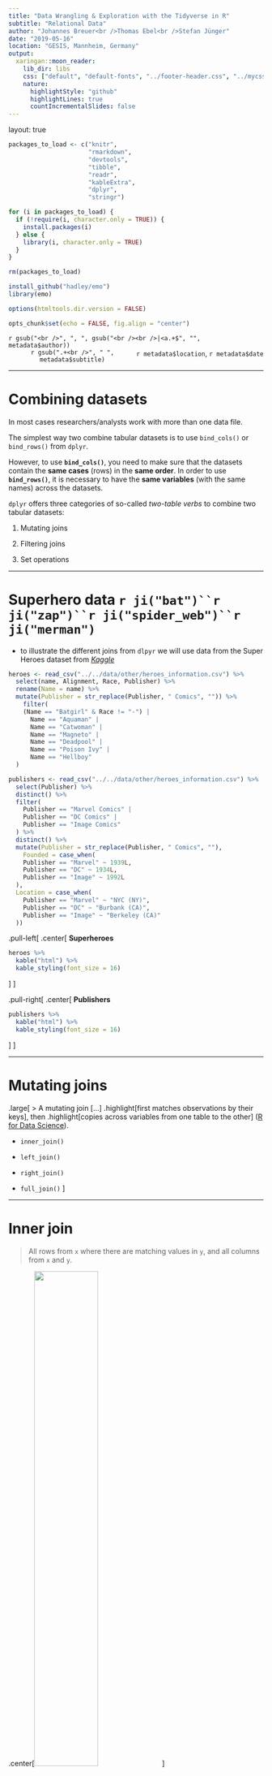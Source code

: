 ```yaml
---
title: "Data Wrangling & Exploration with the Tidyverse in R"
subtitle: "Relational Data"
author: "Johannes Breuer<br />Thomas Ebel<br />Stefan Jünger"
date: "2019-05-16"
location: "GESIS, Mannheim, Germany"
output:
  xaringan::moon_reader:
    lib_dir: libs
    css: ["default", "default-fonts", "../footer-header.css", "../mycss.css"]
    nature:
      highlightStyle: "github"
      highlightLines: true
      countIncrementalSlides: false
---
```

layout: true

```r
packages_to_load <- c("knitr",
                      "rmarkdown",
                      "devtools",
                      "tibble",
                      "readr",
                      "kableExtra",
                      "dplyr",
                      "stringr")

for (i in packages_to_load) {
  if (!require(i, character.only = TRUE)) {
    install.packages(i)
  } else {
    library(i, character.only = TRUE)
  }
}

rm(packages_to_load)

install_github("hadley/emo")
library(emo)

options(htmltools.dir.version = FALSE)

opts_chunk$set(echo = FALSE, fig.align = "center")
```

<div class="my-footer">
  <div style="float: left;"><span>`r gsub("<br />", ", ", gsub("<br /><br />|<a.+$", "", metadata$author))`</span></div>
  <div style="float: right;"><span>`r metadata$location`, `r metadata$date`</span></div>
  <div style="text-align: center;"><span>`r gsub(".+<br />", " ", metadata$subtitle)`</span></div>
</div>

---

# Combining datasets

In most cases researchers/analysts work with more than one data file.  

The simplest way two combine tabular datasets is to use `bind_cols()` or `bind_rows()` from `dplyr`.  
  
However, to use **`bind_cols()`**, you need to make sure that the datasets contain the **same cases** (rows) in the **same order**. In order to use **`bind_rows()`**, it is necessary to have the **same variables** (with the same names) across the datasets.

`dplyr` offers three categories of so-called *two-table verbs* to combine two tabular datasets:

1. Mutating joins  

2. Filtering joins  

3. Set operations

---

# Superhero data `r ji("bat")``r ji("zap")``r ji("spider_web")``r ji("merman")`

- to illustrate the different joins from `dlpyr` we will use data from the Super Heroes dataset from [*Kaggle*](https://www.kaggle.com/claudiodavi/superhero-set)

```r
heroes <- read_csv("../../data/other/heroes_information.csv") %>% 
  select(name, Alignment, Race, Publisher) %>% 
  rename(Name = name) %>%
  mutate(Publisher = str_replace(Publisher, " Comics", "")) %>%
    filter(
    (Name == "Batgirl" & Race != "-") |
      Name == "Aquaman" |
      Name == "Catwoman" |
      Name == "Magneto" |
      Name == "Deadpool" |
      Name == "Poison Ivy" |
      Name == "Hellboy"
  )

publishers <- read_csv("../../data/other/heroes_information.csv") %>% 
  select(Publisher) %>%
  distinct() %>% 
  filter(
    Publisher == "Marvel Comics" |
    Publisher == "DC Comics" |
    Publisher == "Image Comics"
  ) %>% 
  distinct() %>%
  mutate(Publisher = str_replace(Publisher, " Comics", ""),
    Founded = case_when(
    Publisher == "Marvel" ~ 1939L,
    Publisher == "DC" ~ 1934L,
    Publisher == "Image" ~ 1992L
  ),
  Location = case_when(
    Publisher == "Marvel" ~ "NYC (NY)",
    Publisher == "DC" ~ "Burbank (CA)",
    Publisher == "Image" ~ "Berkeley (CA)"
  ))


```

.pull-left[
.center[
**Superheroes**
```r
heroes %>%
  kable("html") %>% 
  kable_styling(font_size = 16)
```
]
]

.pull-right[
.center[
**Publishers**
```r
publishers %>%
  kable("html") %>% 
  kable_styling(font_size = 16)
```
]
]

---

# Mutating joins

.large[
> A mutating join [...] .highlight[first matches observations by their keys], then .highlight[copies across variables from one table to the other] ([R for Data Science](https://r4ds.had.co.nz/relational-data.html#mutating-joins)).

- `inner_join()`  

- `left_join()`  

- `right_join()`  

- `full_join()`
]

---

# Inner join

 > All rows from `x` where there are matching values in `y`, and all columns from `x` and `y`.

.center[<img src="pics/inner-join.gif" width="50%">]

.small[
Animation by [Garrick Aden-Buie](https://github.com/gadenbuie/tidyexplain)
]

---

# Inner join example

.pull-left[
.center[
```r
heroes %>%
  kable("html") %>% 
  kable_styling(font_size = 10)
```
]
]

.pull-right[
.center[
```r
publishers %>%
  kable("html") %>% 
  kable_styling(font_size = 10)
```
]
]
<br>
```r
heroes %>% 
  inner_join(publishers, by = "Publisher")
```

```r
heroes %>% 
  inner_join(publishers, by = "Publisher") %>%
  kable("html") %>% 
  kable_styling(font_size = 10)
```

---

# Left join

> All rows from `x`, and all columns from `x` and `y`. Rows in `x` with no match in `y` will have `NA` values in the new columns.

.center[<img src="pics/left-join.gif" width="50%">]

.small[
Animation by [Garrick Aden-Buie](https://github.com/gadenbuie/tidyexplain)
]

---

# Left join example

.pull-left[
.center[
```r
heroes %>%
  kable("html") %>% 
  kable_styling(font_size = 10)
```
]
]

.pull-right[
.center[
```r
publishers %>%
  kable("html") %>% 
  kable_styling(font_size = 10)
```
]
]
<br>
```r
heroes %>% 
  left_join(publishers, by = "Publisher")
```

```r
heroes %>% 
  left_join(publishers, by = "Publisher") %>%
  kable("html") %>% 
  kable_styling(font_size = 10)
```

---

# Right join

> All rows from y, and all columns from `x` and `y`. Rows in `y` with no match in `x` will have `NA` values in the new columns.

.center[<img src="pics/right-join.gif" width="50%">]

.small[
Animation by [Garrick Aden-Buie](https://github.com/gadenbuie/tidyexplain)
]

---

# Right join example

.pull-left[
.center[
```r
heroes %>%
  kable("html") %>% 
  kable_styling(font_size = 10)
```
]
]

.pull-right[
.center[
```r
publishers %>%
  kable("html") %>% 
  kable_styling(font_size = 10)
```
]
]
<br>
```r
heroes %>% 
  right_join(publishers, by = "Publisher")
```

```r
heroes %>% 
  right_join(publishers, by = "Publisher") %>%
  kable("html") %>% 
  kable_styling(font_size = 10)
```

---

# Full join

> All rows and all columns from both `x` and `y`. Where there are not matching values, returns `NA` for the one missing.

.center[<img src="pics/full-join.gif" width="50%">]

.small[
Animation by [Garrick Aden-Buie](https://github.com/gadenbuie/tidyexplain)
]

---

# Full join example

.pull-left[
.center[
```r
heroes %>%
  kable("html") %>% 
  kable_styling(font_size = 10)
```
]
]

.pull-right[
.center[
```r
publishers %>%
  kable("html") %>% 
  kable_styling(font_size = 10)
```
]
]
<br>
```r
heroes %>% 
  full_join(publishers, by = "Publisher")
```

```r
heroes %>% 
  full_join(publishers, by = "Publisher") %>%
  kable("html") %>% 
  kable_styling(font_size = 9)
```

---

# Filtering joins

.large[
> Filtering joins .highlight[match observations in the same way as mutating joins], but .highlight[affect the observations, not the variables] ([R for Data Science](https://r4ds.had.co.nz/relational-data.html#filtering-joins)).

- `semi_join()`  

- `anti_join()`
]

---

# Semi join

> All rows from `x` where there are matching values in `y`, keeping just columns from `x`.

.center[<img src="pics/semi-join.gif" width="50%">]

.small[
Animation by [Garrick Aden-Buie](https://github.com/gadenbuie/tidyexplain)
]

---

# Semi join example

.pull-left[
.center[
```r
heroes %>%
  kable("html") %>% 
  kable_styling(font_size = 10)
```
]
]

.pull-right[
.center[
```r
publishers %>%
  kable("html") %>% 
  kable_styling(font_size = 10)
```
]
]
<br>
```r
heroes %>% 
  semi_join(publishers, by = "Publisher")
```

```r
heroes %>% 
  semi_join(publishers, by = "Publisher") %>%
  kable("html") %>% 
  kable_styling(font_size = 10)
```

---

# Anti join

> All rows from `x` where there are not matching values in `y`, keeping just columns from `x`.

.center[<img src="pics/anti-join.gif" width="50%">]

.small[
Animation by [Garrick Aden-Buie](https://github.com/gadenbuie/tidyexplain)
]

---

# Anti join example

.pull-left[
.center[
```r
heroes %>%
  kable("html") %>% 
  kable_styling(font_size = 10)
```
]
]

.pull-right[
.center[
```r
publishers %>%
  kable("html") %>% 
  kable_styling(font_size = 10)
```
]
]
<br>
```r
heroes %>% 
  anti_join(publishers, by = "Publisher")
```

```r
heroes %>% 
  anti_join(publishers, by = "Publisher") %>%
  kable("html") %>% 
  kable_styling(font_size = 10)
```

---

# Set operations

.large[
> These operations .highlight[work with a complete row, comparing the values of every variable]. These .highlight[expect the x and y inputs to have the same variables], and treat the observations like sets ([R for Data Science](https://r4ds.had.co.nz/relational-data.html#set-operations)).

- `union()`  

- `union_all()` 

- `intersect()` 

- `setdiff()`
]

---

# Union

> All unique rows from `x` and `y`.

.pull-left[
.center[<img src="pics/union.gif">]
.small[Animation by [Garrick Aden-Buie](https://github.com/gadenbuie/tidyexplain)]
]

.pull-right[
.center[
`union(x, y)`  

<img src="pics/venn_union.png" width="80%">
]
]

---

# Union all

> All rows from `x` and `y`, keeping duplicates.

.center[<img src="pics/union-all.gif" width="50%">]

.small[
Animation by [Garrick Aden-Buie](https://github.com/gadenbuie/tidyexplain)
]

---

# Intersection

> Common rows in both `x` and `y`, keeping just unique rows.

.pull-left[
.center[<img src="pics/intersect.gif">]
.small[Animation by [Garrick Aden-Buie](https://github.com/gadenbuie/tidyexplain)]
]

.pull-right[
.center[
`intersect(x, y)`  

<img src="pics/venn_intersect.png" width="80%">
]
]

---

# Set difference

> All rows from `x` which are not also rows in `y`, keeping just unique rows.

.pull-left[
.center[<img src="pics/setdiff.gif">]
.small[Animation by [Garrick Aden-Buie](https://github.com/gadenbuie/tidyexplain)]
]

.pull-right[
.center[
`setdiff(x, y)`  

<img src="pics/venn_setdiff.png" width="80%">
]
]

---

class: center, middle

# Exercise time `r ji("weight_lifting_woman")``r ji("muscle")``r ji("running_man")``r ji("biking_man")`